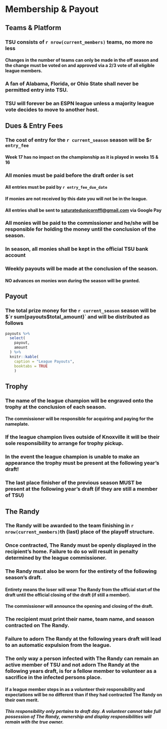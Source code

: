 # Membership & Payout

## Teams & Platform

### TSU consists of `r nrow(current_members)` teams, no more no less

#### Changes in the number of teams can only be made in the off season and the change must be voted on and approved via a 2/3 vote of all eligible league members.
    
### A fan of Alabama, Florida, or Ohio State shall never be permitted entry into TSU.

### TSU will forever be an ESPN league unless a majority league vote decides to move to another host.

## Dues & Entry Fees

### The cost of entry for the `r current_season` season will be $`r entry_fee`
    
#### Week 17 has no impact on the championship as it is played in weeks 15 & 16
    
### All monies must be paid before the draft order is set

#### All entries must be paid by `r entry_fee_due_date`
  
#### If monies are not received by this date you will not be in the league.
  
#### All entries shall be sent to <saturatedunicornffl@gmail.com> via Google Pay
    
### All monies will be paid to the commissioner and he/she will be responsible for holding the money until the conclusion of the season.

### In season, all monies shall be kept in the official TSU bank account

### Weekly payouts will be made at the conclusion of the season.

#### NO advances on monies won during the season will be granted.
    

## Payout

### The total prize money for the `r current_season` season will be $`r sum(payouts$total_amount)` and will be distributed as follows

```r
payouts %>%
  select(
    payout,
    amount
  ) %>%
  knitr::kable(
    caption = "League Payouts",
    booktabs = TRUE
    )

```

## Trophy

### The name of the league champion will be engraved onto the trophy at the conclusion of each season.

#### The commissioner will be responsible for acquiring and paying for the nameplate.
    
### If the league champion lives outside of Knoxville it will be their sole responsibility to arrange for trophy pickup.

### In the event the league champion is unable to make an appearance the trophy must be present at the following year’s draft!

### The last place finisher of the previous season MUST be present at the following year’s draft (if they are still a member of TSU)


## The Randy

### The Randy will be awarded to the team finishing in `r nrow(current_members)`th (last) place of the playoff structure.

### Once contracted, The Randy must be openly displayed in the recipient’s home. Failure to do so will result in penalty determined by the league commissioner.

### The Randy must also be worn for the entirety of the following season’s draft.

#### Entirety means the loser will wear The Randy from the official start of the draft until the official closing of the draft (if still a member).

#### The commissioner will announce the opening and closing of the draft.
    
### The recipient must print their name, team name, and season contracted on The Randy.

### Failure to adorn The Randy at the following years draft will lead to an automatic expulsion from the league.


### The only way a person infected with The Randy can remain an active member of TSU and not adorn The Randy at the following years draft, is for a fellow member to volunteer as a sacrifice in the infected persons place.

#### If a league member steps in as a volunteer their responsibility and expectations will be no different than if they had contracted The Randy on their own merit.
        
##### This responsibility only pertains to draft day. A volunteer cannot take full possession of The Randy, ownership and display responsibilities will remain with the true owner.